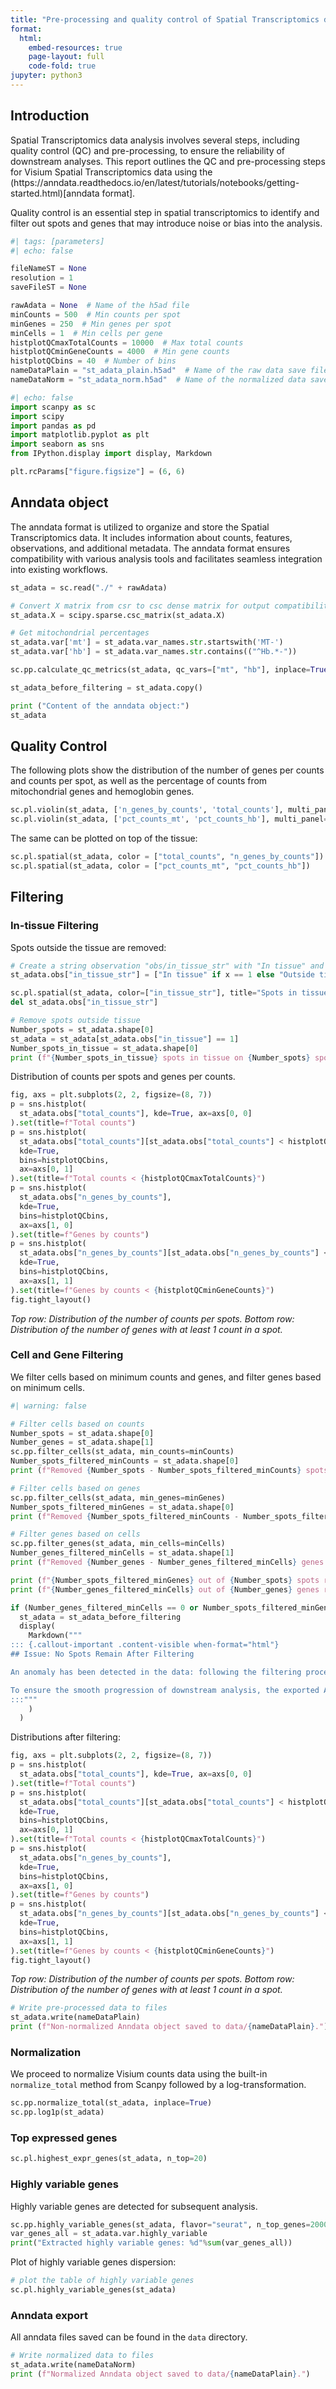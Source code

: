 ```yaml
---
title: "Pre-processing and quality control of Spatial Transcriptomics data"
format:
  html:
    embed-resources: true
    page-layout: full
    code-fold: true
jupyter: python3
---
```


## Introduction

Spatial Transcriptomics data analysis involves several steps, including quality control (QC) and pre-processing, to ensure the reliability of downstream analyses. This report outlines the QC and pre-processing steps for Visium Spatial Transcriptomics data using the (https://anndata.readthedocs.io/en/latest/tutorials/notebooks/getting-started.html)[anndata format].

Quality control is an essential step in spatial transcriptomics to identify and filter out spots and genes that may introduce noise or bias into the analysis.


```python
#| tags: [parameters]
#| echo: false

fileNameST = None
resolution = 1
saveFileST = None

rawAdata = None  # Name of the h5ad file
minCounts = 500  # Min counts per spot
minGenes = 250  # Min genes per spot
minCells = 1  # Min cells per gene
histplotQCmaxTotalCounts = 10000  # Max total counts
histplotQCminGeneCounts = 4000  # Min gene counts
histplotQCbins = 40  # Number of bins
nameDataPlain = "st_adata_plain.h5ad"  # Name of the raw data save file
nameDataNorm = "st_adata_norm.h5ad"  # Name of the normalized data save file
```

```python
#| echo: false
import scanpy as sc
import scipy
import pandas as pd
import matplotlib.pyplot as plt
import seaborn as sns
from IPython.display import display, Markdown

plt.rcParams["figure.figsize"] = (6, 6)
```

## Anndata object

The anndata format is utilized to organize and store the Spatial Transcriptomics data. It includes information about counts, features, observations, and additional metadata. The anndata format ensures compatibility with various analysis tools and facilitates seamless integration into existing workflows.

```python
st_adata = sc.read("./" + rawAdata)

# Convert X matrix from csr to csc dense matrix for output compatibility:
st_adata.X = scipy.sparse.csc_matrix(st_adata.X)

# Get mitochondrial percentages
st_adata.var['mt'] = st_adata.var_names.str.startswith('MT-')
st_adata.var['hb'] = st_adata.var_names.str.contains(("^Hb.*-"))

sc.pp.calculate_qc_metrics(st_adata, qc_vars=["mt", "hb"], inplace=True)

st_adata_before_filtering = st_adata.copy()

print ("Content of the anndata object:")
st_adata
```

## Quality Control

The following plots show the distribution of the number of genes per counts and counts per spot, as well as the percentage of counts from mitochondrial genes and hemoglobin genes.

```python
sc.pl.violin(st_adata, ['n_genes_by_counts', 'total_counts'], multi_panel=True, jitter=0.4, rotation= 45)
sc.pl.violin(st_adata, ['pct_counts_mt', 'pct_counts_hb'], multi_panel=True, jitter=0.4, rotation= 45)
```

The same can be plotted on top of the tissue:

```python
sc.pl.spatial(st_adata, color = ["total_counts", "n_genes_by_counts"])
sc.pl.spatial(st_adata, color = ["pct_counts_mt", "pct_counts_hb"])
```

## Filtering

### In-tissue Filtering

Spots outside the tissue are removed:

```python
# Create a string observation "obs/in_tissue_str" with "In tissue" and "Outside tissue":
st_adata.obs["in_tissue_str"] = ["In tissue" if x == 1 else "Outside tissue" for x in st_adata.obs["in_tissue"]]

sc.pl.spatial(st_adata, color=["in_tissue_str"], title="Spots in tissue")
del st_adata.obs["in_tissue_str"]

# Remove spots outside tissue
Number_spots = st_adata.shape[0]
st_adata = st_adata[st_adata.obs["in_tissue"] == 1]
Number_spots_in_tissue = st_adata.shape[0]
print (f"{Number_spots_in_tissue} spots in tissue on {Number_spots} spots in total.")
```

Distribution of counts per spots and genes per counts.

```python
fig, axs = plt.subplots(2, 2, figsize=(8, 7))
p = sns.histplot(
  st_adata.obs["total_counts"], kde=True, ax=axs[0, 0]
).set(title=f"Total counts")
p = sns.histplot(
  st_adata.obs["total_counts"][st_adata.obs["total_counts"] < histplotQCmaxTotalCounts],
  kde=True,
  bins=histplotQCbins,
  ax=axs[0, 1]
).set(title=f"Total counts < {histplotQCmaxTotalCounts}")
p = sns.histplot(
  st_adata.obs["n_genes_by_counts"],
  kde=True,
  bins=histplotQCbins,
  ax=axs[1, 0]
).set(title=f"Genes by counts")
p = sns.histplot(
  st_adata.obs["n_genes_by_counts"][st_adata.obs["n_genes_by_counts"] < histplotQCminGeneCounts],
  kde=True,
  bins=histplotQCbins,
  ax=axs[1, 1]
).set(title=f"Genes by counts < {histplotQCminGeneCounts}")
fig.tight_layout()
```

_Top row: Distribution of the number of counts per spots._
_Bottom row: Distribution of the number of genes with at least 1 count in a spot._

### Cell and Gene Filtering

We filter cells based on minimum counts and genes, and filter genes based on minimum cells.

```python
#| warning: false

# Filter cells based on counts
Number_spots = st_adata.shape[0]
Number_genes = st_adata.shape[1]
sc.pp.filter_cells(st_adata, min_counts=minCounts)
Number_spots_filtered_minCounts = st_adata.shape[0]
print (f"Removed {Number_spots - Number_spots_filtered_minCounts} spots with less than {minCounts} total counts.")

# Filter cells based on genes
sc.pp.filter_cells(st_adata, min_genes=minGenes)
Number_spots_filtered_minGenes = st_adata.shape[0]
print (f"Removed {Number_spots_filtered_minCounts - Number_spots_filtered_minGenes} spots with less than {minGenes} genes expressed.")

# Filter genes based on cells
sc.pp.filter_genes(st_adata, min_cells=minCells)
Number_genes_filtered_minCells = st_adata.shape[1]
print (f"Removed {Number_genes - Number_genes_filtered_minCells} genes expressed in less than {minCells} spots.")

print (f"{Number_spots_filtered_minGenes} out of {Number_spots} spots remaining after filtering.")
print (f"{Number_genes_filtered_minCells} out of {Number_genes} genes remaining after filtering.")

if (Number_genes_filtered_minCells == 0 or Number_spots_filtered_minGenes == 0):
  st_adata = st_adata_before_filtering
  display(
    Markdown("""
::: {.callout-important .content-visible when-format="html"}
## Issue: No Spots Remain After Filtering

An anomaly has been detected in the data: following the filtering process, all spots have been excluded. It is imperative to assess the data quality and carefully review the Analysis Options outlined in `docs/usage.md`.

To ensure the smooth progression of downstream analysis, the exported AnnData will, for the time being, remain unfiltered. This precautionary measure is implemented to facilitate continued analysis while investigating and resolving the cause of the unexpected removal of all spots during filtering.
:::"""
    )
  )
```

Distributions after filtering:

```python
fig, axs = plt.subplots(2, 2, figsize=(8, 7))
p = sns.histplot(
  st_adata.obs["total_counts"], kde=True, ax=axs[0, 0]
).set(title=f"Total counts")
p = sns.histplot(
  st_adata.obs["total_counts"][st_adata.obs["total_counts"] < histplotQCmaxTotalCounts],
  kde=True,
  bins=histplotQCbins,
  ax=axs[0, 1]
).set(title=f"Total counts < {histplotQCmaxTotalCounts}")
p = sns.histplot(
  st_adata.obs["n_genes_by_counts"],
  kde=True,
  bins=histplotQCbins,
  ax=axs[1, 0]
).set(title=f"Genes by counts")
p = sns.histplot(
  st_adata.obs["n_genes_by_counts"][st_adata.obs["n_genes_by_counts"] < histplotQCminGeneCounts],
  kde=True,
  bins=histplotQCbins,
  ax=axs[1, 1]
).set(title=f"Genes by counts < {histplotQCminGeneCounts}")
fig.tight_layout()
```

_Top row: Distribution of the number of counts per spots._
_Bottom row: Distribution of the number of genes with at least 1 count in a spot._

```python
# Write pre-processed data to files
st_adata.write(nameDataPlain)
print (f"Non-normalized Anndata object saved to data/{nameDataPlain}.")
```

### Normalization

We proceed to normalize Visium counts data using the built-in `normalize_total` method from Scanpy followed by a log-transformation.

```python
sc.pp.normalize_total(st_adata, inplace=True)
sc.pp.log1p(st_adata)
```

### Top expressed genes

```python
sc.pl.highest_expr_genes(st_adata, n_top=20)
```

### Highly variable genes

Highly variable genes are detected for subsequent analysis.

```python
sc.pp.highly_variable_genes(st_adata, flavor="seurat", n_top_genes=2000)
var_genes_all = st_adata.var.highly_variable
print("Extracted highly variable genes: %d"%sum(var_genes_all))
```

Plot of highly variable genes dispersion:

```python
# plot the table of highly variable genes
sc.pl.highly_variable_genes(st_adata)
```

### Anndata export

All anndata files saved can be found in the `data` directory.

```python
# Write normalized data to files
st_adata.write(nameDataNorm)
print (f"Normalized Anndata object saved to data/{nameDataPlain}.")
```
